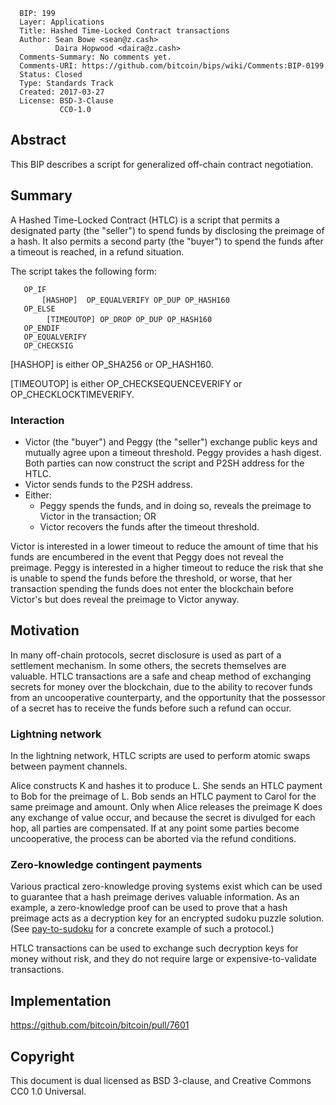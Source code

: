 <pre>
  BIP: 199
  Layer: Applications
  Title: Hashed Time-Locked Contract transactions
  Author: Sean Bowe <sean@z.cash>
          Daira Hopwood <daira@z.cash>
  Comments-Summary: No comments yet.
  Comments-URI: https://github.com/bitcoin/bips/wiki/Comments:BIP-0199
  Status: Closed
  Type: Standards Track
  Created: 2017-03-27
  License: BSD-3-Clause
           CC0-1.0
</pre>

==Abstract==

This BIP describes a script for generalized off-chain contract negotiation.

==Summary==

A Hashed Time-Locked Contract (HTLC) is a script that permits a designated party (the "seller") to spend funds by disclosing the preimage of a hash.  It also permits
a second party (the "buyer") to spend the funds after a timeout is reached, in a refund situation.

The script takes the following form:

    OP_IF
        [HASHOP] <digest> OP_EQUALVERIFY OP_DUP OP_HASH160 <seller pubkey hash>
    OP_ELSE
        <num> [TIMEOUTOP] OP_DROP OP_DUP OP_HASH160 <buyer pubkey hash>
    OP_ENDIF
    OP_EQUALVERIFY
    OP_CHECKSIG

[HASHOP] is either OP_SHA256 or OP_HASH160.

[TIMEOUTOP] is either OP_CHECKSEQUENCEVERIFY or OP_CHECKLOCKTIMEVERIFY.

===Interaction===

* Victor (the "buyer") and Peggy (the "seller") exchange public keys and mutually agree upon a timeout threshold.  Peggy provides a hash digest.  Both parties can now construct the script and P2SH address for the HTLC.
* Victor sends funds to the P2SH address.
* Either:
** Peggy spends the funds, and in doing so, reveals the preimage to Victor in the transaction; OR
** Victor recovers the funds after the timeout threshold.

Victor is interested in a lower timeout to reduce the amount of time that his funds are encumbered in the event that Peggy does not reveal the preimage.  Peggy is
interested in a higher timeout to reduce the risk that she is unable to spend the funds before the threshold, or worse, that her transaction spending the funds does
not enter the blockchain before Victor's but does reveal the preimage to Victor anyway.

==Motivation==

In many off-chain protocols, secret disclosure is used as part of a settlement mechanism.  In some others, the secrets themselves are valuable.  HTLC transactions are
a safe and cheap method of exchanging secrets for money over the blockchain, due to the ability to recover funds from an uncooperative counterparty, and the
opportunity that the possessor of a secret has to receive the funds before such a refund can occur.

===Lightning network===

In the lightning network, HTLC scripts are used to perform atomic swaps between payment channels.

Alice constructs K and hashes it to produce L.  She sends an HTLC payment to Bob for the preimage of L.  Bob sends an HTLC payment to Carol for the same preimage and
amount.  Only when Alice releases the preimage K does any exchange of value occur, and because the secret is divulged for each hop, all parties are compensated.  If
at any point some parties become uncooperative, the process can be aborted via the refund conditions.

===Zero-knowledge contingent payments===

Various practical zero-knowledge proving systems exist which can be used to guarantee that a hash preimage derives valuable information.  As an example, a
zero-knowledge proof can be used to prove that a hash preimage acts as a decryption key for an encrypted sudoku puzzle solution.  (See
[https://github.com/zcash/pay-to-sudoku pay-to-sudoku] for a concrete example of such a protocol.)

HTLC transactions can be used to exchange such decryption keys for money without risk, and they do not require large or expensive-to-validate transactions.

==Implementation==

https://github.com/bitcoin/bitcoin/pull/7601

==Copyright==

This document is dual licensed as BSD 3-clause, and Creative Commons CC0 1.0 Universal.

